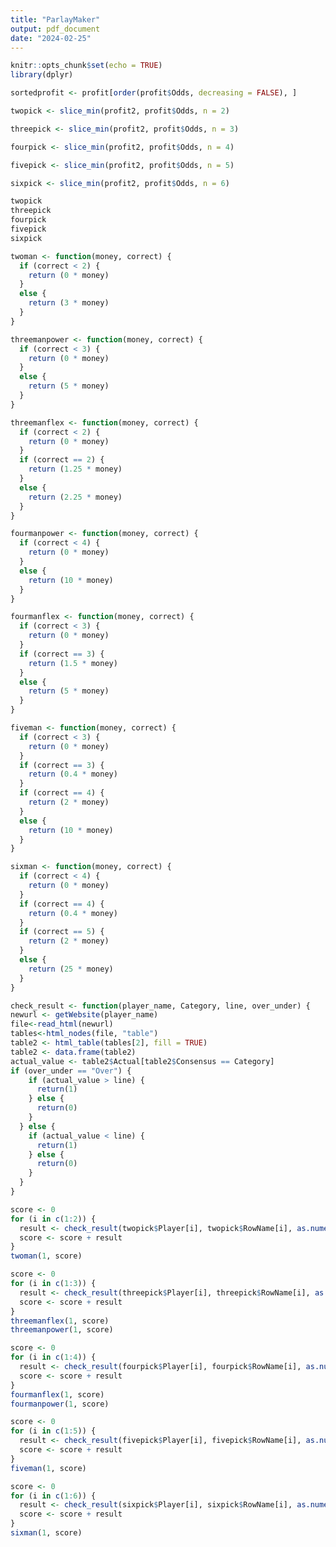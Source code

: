 ```yaml
---
title: "ParlayMaker"
output: pdf_document
date: "2024-02-25"
---
```


```r
knitr::opts_chunk$set(echo = TRUE)
library(dplyr)
```

```r
sortedprofit <- profit[order(profit$Odds, decreasing = FALSE), ]

twopick <- slice_min(profit2, profit$Odds, n = 2)

threepick <- slice_min(profit2, profit$Odds, n = 3)

fourpick <- slice_min(profit2, profit$Odds, n = 4)

fivepick <- slice_min(profit2, profit$Odds, n = 5)

sixpick <- slice_min(profit2, profit$Odds, n = 6)

twopick
threepick
fourpick
fivepick
sixpick
```

```r
twoman <- function(money, correct) {
  if (correct < 2) {
    return (0 * money)
  }
  else {
    return (3 * money)
  }
}

threemanpower <- function(money, correct) {
  if (correct < 3) {
    return (0 * money)
  }
  else {
    return (5 * money)
  }
}

threemanflex <- function(money, correct) {
  if (correct < 2) {
    return (0 * money)
  }
  if (correct == 2) {
    return (1.25 * money)
  }
  else {
    return (2.25 * money)
  }
}

fourmanpower <- function(money, correct) {
  if (correct < 4) {
    return (0 * money)
  }
  else {
    return (10 * money)
  }
}

fourmanflex <- function(money, correct) {
  if (correct < 3) {
    return (0 * money)
  }
  if (correct == 3) {
    return (1.5 * money)
  }
  else {
    return (5 * money)
  }
}

fiveman <- function(money, correct) {
  if (correct < 3) {
    return (0 * money)
  }
  if (correct == 3) {
    return (0.4 * money)
  }
  if (correct == 4) {
    return (2 * money)
  }
  else {
    return (10 * money)
  }
}

sixman <- function(money, correct) {
  if (correct < 4) {
    return (0 * money)
  }
  if (correct == 4) {
    return (0.4 * money)
  }
  if (correct == 5) {
    return (2 * money)
  }
  else {
    return (25 * money)
  }
}
```

```r
check_result <- function(player_name, Category, line, over_under) {
newurl <- getWebsite(player_name)
file<-read_html(newurl)
tables<-html_nodes(file, "table")
table2 <- html_table(tables[2], fill = TRUE)
table2 <- data.frame(table2)
actual_value <- table2$Actual[table2$Consensus == Category]
if (over_under == "Over") {
    if (actual_value > line) {
      return(1)
    } else {
      return(0)
    }
  } else {
    if (actual_value < line) {
      return(1)
    } else {
      return(0)
    }
  }
}
```

```r
score <- 0
for (i in c(1:2)) {
  result <- check_result(twopick$Player[i], twopick$RowName[i], as.numeric(twopick$Line[i]), twopick$Over_Under[i])
  score <- score + result
}
twoman(1, score)
```

```r
score <- 0
for (i in c(1:3)) {
  result <- check_result(threepick$Player[i], threepick$RowName[i], as.numeric(threepick$Line[i]), threepick$Over_Under[i])
  score <- score + result
}
threemanflex(1, score)
threemanpower(1, score)
```

```r
score <- 0
for (i in c(1:4)) {
  result <- check_result(fourpick$Player[i], fourpick$RowName[i], as.numeric(fourpick$Line[i]), fourpick$Over_Under[i])
  score <- score + result
}
fourmanflex(1, score)
fourmanpower(1, score)
```

```r
score <- 0
for (i in c(1:5)) {
  result <- check_result(fivepick$Player[i], fivepick$RowName[i], as.numeric(fivepick$Line[i]), fivepick$Over_Under[i])
  score <- score + result
}
fiveman(1, score)
```


```r
score <- 0
for (i in c(1:6)) {
  result <- check_result(sixpick$Player[i], sixpick$RowName[i], as.numeric(sixpick$Line[i]), sixpick$Over_Under[i])
  score <- score + result
}
sixman(1, score)
```

